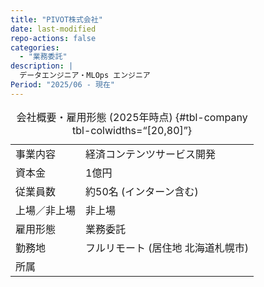 ```yaml
---
title: "PIVOT株式会社"
date: last-modified
repo-actions: false
categories:
  - "業務委託"
description: |
  データエンジニア・MLOps エンジニア
Period: "2025/06 - 現在"
---
```


:会社概要・雇用形態 (2025年時点) {#tbl-company tbl-colwidths="[20,80]"}

|              |                                    |
| :---         | :---                               |
| 事業内容     | 経済コンテンツサービス開発         |
| 資本金       | 1億円                              |
| 従業員数     | 約50名 (インターン含む)            |
| 上場／非上場 | 非上場                             |
| 雇用形態     | 業務委託                           |
| 勤務地       | フルリモート (居住地 北海道札幌市) |
| 所属         |                                    |
